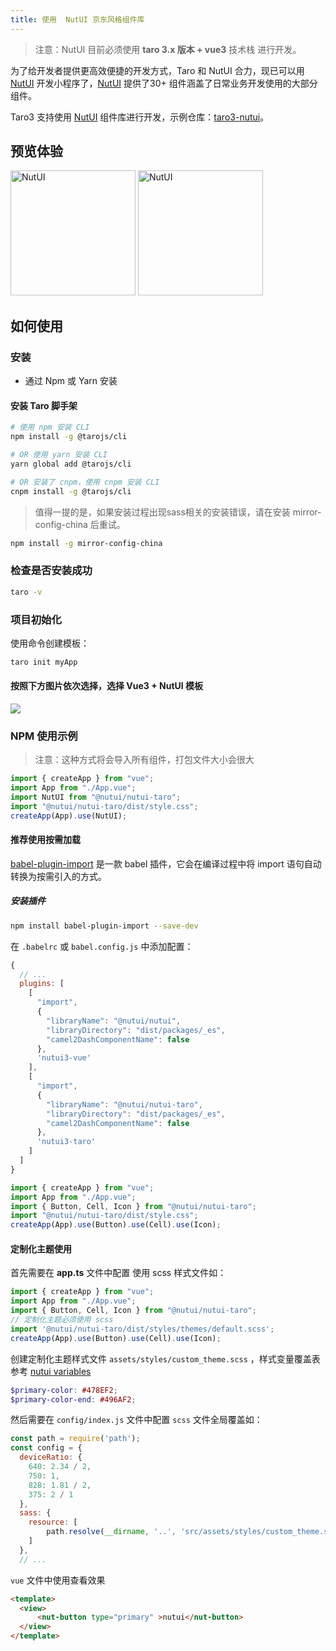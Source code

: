 ```yaml
---
title: 使用  NutUI 京东风格组件库
---
```



> 注意：NutUI 目前必须使用 **taro 3.x 版本 + vue3** 技术栈 进行开发。

为了给开发者提供更高效便捷的开发方式，Taro 和 NutUI 合力，现已可以用 [NutUI](https://nutui.jd.com/#/starttaro) 开发小程序了，[NutUI](https://nutui.jd.com/#/starttaro) 提供了30+ 组件涵盖了日常业务开发使用的大部分组件。

Taro3 支持使用 [NutUI](https://nutui.jd.com/#/starttaro) 组件库进行开发，示例仓库：[taro3-nutui](https://github.com/jdf2e/nutui-demo/tree/master/taro)。

## 预览体验

<img src="https://img12.360buyimg.com/imagetools/jfs/t1/162421/39/13392/9425/6052ea60E592310a9/264bdff23ef5fe95.png" width="200" alt="NutUI" />
<img src="https://storage.360buyimg.com/jdc-article/gh_f2231eb941be_258.jpg" width="200" alt="NutUI" />

## 如何使用


### 安装

* 通过 Npm 或 Yarn 安装

#### 安装 Taro 脚手架

``` bash
# 使用 npm 安装 CLI
npm install -g @tarojs/cli

# OR 使用 yarn 安装 CLI
yarn global add @tarojs/cli

# OR 安装了 cnpm，使用 cnpm 安装 CLI
cnpm install -g @tarojs/cli
```

> 值得一提的是，如果安装过程出现sass相关的安装错误，请在安装 mirror-config-china 后重试。

``` bash
npm install -g mirror-config-china
```

### 检查是否安装成功

``` bash
taro -v
```

### 项目初始化

使用命令创建模板：

``` bash
taro init myApp
```

#### 按照下方图片依次选择，选择 Vue3 + NutUI 模板

<img src="https://storage.360buyimg.com/jdc-article/taro.jpg" />

### NPM 使用示例

> 注意：这种方式将会导入所有组件，打包文件大小会很大

```javascript
import { createApp } from "vue";
import App from "./App.vue";
import NutUI from "@nutui/nutui-taro";
import "@nutui/nutui-taro/dist/style.css";
createApp(App).use(NutUI);
```


#### 推荐使用按需加载

[babel-plugin-import](https://github.com/ant-design/babel-plugin-import) 是一款 babel 插件，它会在编译过程中将 import 语句自动转换为按需引入的方式。
##### 安装插件
``` bash
npm install babel-plugin-import --save-dev
```

在 `.babelrc` 或 `babel.config.js` 中添加配置：
``` javascript
{
  // ...
  plugins: [
    [
      "import",
      {
        "libraryName": "@nutui/nutui",
        "libraryDirectory": "dist/packages/_es",
        "camel2DashComponentName": false
      },
      'nutui3-vue'
    ],
    [
      "import",
      {
        "libraryName": "@nutui/nutui-taro",
        "libraryDirectory": "dist/packages/_es",
        "camel2DashComponentName": false
      },
      'nutui3-taro'
    ]
  ]
}
```

```javascript
import { createApp } from "vue";
import App from "./App.vue";
import { Button, Cell, Icon } from "@nutui/nutui-taro";
import "@nutui/nutui-taro/dist/style.css";
createApp(App).use(Button).use(Cell).use(Icon);
```



#### 定制化主题使用

首先需要在 **app.ts** 文件中配置 使用 scss 样式文件如：

```javascript
import { createApp } from "vue";
import App from "./App.vue";
import { Button, Cell, Icon } from "@nutui/nutui-taro";
// 定制化主题必须使用 scss 
import '@nutui/nutui-taro/dist/styles/themes/default.scss';
createApp(App).use(Button).use(Cell).use(Icon);
```

创建定制化主题样式文件 ```assets/styles/custom_theme.scss``` ，样式变量覆盖表参考 [nutui variables](https://github.com/jdf2e/nutui/blob/next/src/packages/styles/variables.scss)
``` scss
$primary-color: #478EF2;
$primary-color-end: #496AF2;
```



然后需要在 `config/index.js` 文件中配置 `scss` 文件全局覆盖如：

``` javascript
const path = require('path');
const config = {
  deviceRatio: {
    640: 2.34 / 2,
    750: 1,
    828: 1.81 / 2,
    375: 2 / 1
  },
  sass: {
    resource: [
        path.resolve(__dirname, '..', 'src/assets/styles/custom_theme.scss')
    ]
  },
  // ...
```

`vue` 文件中使用查看效果

``` html
<template>
  <view>
      <nut-button type="primary" >nutui</nut-button>
  </view>
</template>
```
